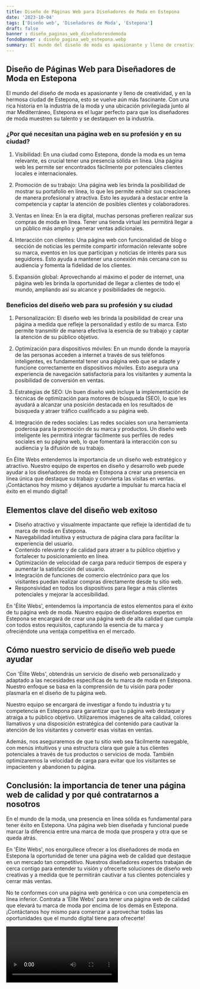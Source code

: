 ```yaml
---
title: Diseño de Páginas Web para Diseñadores de Moda en Estepona
date: '2023-10-04'
tags: ['Diseño web', 'Diseñadores de Moda', 'Estepona']
draft: false
banner : diseño_paginas_web_diseñadoresdemoda
fondoBanner : diseño_pagina_web_estepona.webp
summary: El mundo del diseño de moda es apasionante y lleno de creatividad, y en la hermosa ciudad de Estepona, esto se vuelve aún más fascinante. Con una rica historia en la industria de la moda y una ubicación privilegiada junto al mar Mediterráneo, Estepona es el lugar perfecto para que los diseñadores de moda muestren su talento y se destaquen en la industria.
---
```


## Diseño de Páginas Web para Diseñadores de Moda en Estepona

El mundo del diseño de moda es apasionante y lleno de creatividad, y en la hermosa ciudad de Estepona, esto se vuelve aún más fascinante. Con una rica historia en la industria de la moda y una ubicación privilegiada junto al mar Mediterráneo, Estepona es el lugar perfecto para que los diseñadores de moda muestren su talento y se destaquen en la industria.

### ¿Por qué necesitan una página web en su profesión y en su ciudad?

1. Visibilidad: En una ciudad como Estepona, donde la moda es un tema relevante, es crucial tener una presencia sólida en línea. Una página web les permite ser encontrados fácilmente por potenciales clientes locales e internacionales.

2. Promoción de su trabajo: Una página web les brinda la posibilidad de mostrar su portafolio en línea, lo que les permite exhibir sus creaciones de manera profesional y atractiva. Esto les ayudará a destacar entre la competencia y captar la atención de posibles clientes y colaboradores.

3. Ventas en línea: En la era digital, muchas personas prefieren realizar sus compras de moda en línea. Tener una tienda virtual les permitirá llegar a un público más amplio y generar ventas adicionales.

4. Interacción con clientes: Una página web con funcionalidad de blog o sección de noticias les permite compartir información relevante sobre su marca, eventos en los que participan y noticias de interés para sus seguidores. Esto ayuda a mantener una conexión más cercana con su audiencia y fomenta la fidelidad de los clientes.

5. Expansión global: Aprovechando al máximo el poder de internet, una página web les brinda la oportunidad de llegar a clientes de todo el mundo, ampliando así su alcance y posibilidades de negocio.

### Beneficios del diseño web para su profesión y su ciudad

1. Personalización: El diseño web les brinda la posibilidad de crear una página a medida que refleje la personalidad y estilo de su marca. Esto permite transmitir de manera efectiva la esencia de su trabajo y captar la atención de su público objetivo.

2. Optimización para dispositivos móviles: En un mundo donde la mayoría de las personas acceden a internet a través de sus teléfonos inteligentes, es fundamental tener una página web que se adapte y funcione correctamente en dispositivos móviles. Esto asegura una experiencia de navegación satisfactoria para los visitantes y aumenta la posibilidad de conversión en ventas.

3. Estrategias de SEO: Un buen diseño web incluye la implementación de técnicas de optimización para motores de búsqueda (SEO), lo que les ayudará a alcanzar una posición destacada en los resultados de búsqueda y atraer tráfico cualificado a su página web.

4. Integración de redes sociales: Las redes sociales son una herramienta poderosa para la promoción de su marca y productos. Un diseño web inteligente les permitirá integrar fácilmente sus perfiles de redes sociales en su página web, lo que fomentará la interacción con su audiencia y la difusión de su trabajo.

En Élite Webs entendemos la importancia de un diseño web estratégico y atractivo. Nuestro equipo de expertos en diseño y desarrollo web puede ayudar a los diseñadores de moda en Estepona a crear una presencia en línea única que destaque su trabajo y convierta las visitas en ventas. ¡Contáctanos hoy mismo y déjanos ayudarte a impulsar tu marca hacia el éxito en el mundo digital!

<GifSeo />

<Cta />

## Elementos clave del diseño web exitoso

- Diseño atractivo y visualmente impactante que refleje la identidad de tu marca de moda en Estepona.
- Navegabilidad intuitiva y estructura de página clara para facilitar la experiencia del usuario.
- Contenido relevante y de calidad para atraer a tu público objetivo y fortalecer tu posicionamiento en línea.
- Optimización de velocidad de carga para reducir tiempos de espera y aumentar la satisfacción del usuario.
- Integración de funciones de comercio electrónico para que los visitantes puedan realizar compras directamente desde tu sitio web.
- Responsividad en todos los dispositivos para llegar a más clientes potenciales y mejorar la accesibilidad.

En 'Élite Webs', entendemos la importancia de estos elementos para el éxito de tu página web de moda. Nuestro equipo de diseñadores expertos en Estepona se encargará de crear una página web de alta calidad que cumpla con todos estos requisitos, capturando la esencia de tu marca y ofreciéndote una ventaja competitiva en el mercado.

## Cómo nuestro servicio de diseño web puede ayudar

Con 'Élite Webs', obtendrás un servicio de diseño web personalizado y adaptado a las necesidades específicas de tu marca de moda en Estepona. Nuestro enfoque se basa en la comprensión de tu visión para poder plasmarla en el diseño de tu página web.

Nuestro equipo se encargará de investigar a fondo tu industria y tu competencia en Estepona para garantizar que tu página web destaque y atraiga a tu público objetivo. Utilizaremos imágenes de alta calidad, colores llamativos y una disposición estratégica del contenido para cautivar la atención de los visitantes y convertir esas visitas en ventas.

Además, nos aseguraremos de que tu sitio web sea fácilmente navegable, con menús intuitivos y una estructura clara que guíe a tus clientes potenciales a través de tus productos o servicios de moda. También optimizaremos la velocidad de carga para evitar que los visitantes se impacienten y abandonen tu página.

## Conclusión: la importancia de tener una página web de calidad y por qué contratarnos a nosotros

En el mundo de la moda, una presencia en línea sólida es fundamental para tener éxito en Estepona. Una página web bien diseñada y funcional puede marcar la diferencia entre una marca de moda que prospera y otra que se queda atrás.

En 'Élite Webs', nos enorgullece ofrecer a los diseñadores de moda en Estepona la oportunidad de tener una página web de calidad que destaque en un mercado tan competitivo. Nuestros diseñadores expertos trabajan de cerca contigo para entender tu visión y ofrecerte soluciones de diseño web creativas y a medida que te permitirán cautivar a tus clientes potenciales y cerrar más ventas.

No te conformes con una página web genérica o con una competencia en línea inferior. Contrata a 'Élite Webs' para tener una página web de calidad que elevará tu marca de moda por encima de los demás en Estepona. ¡Contáctanos hoy mismo para comenzar a aprovechar todas las oportunidades que el mundo digital tiene para ofrecerte!

<Video />

<CtaBot job='Diseñadores de Moda' city='Estepona'/>

<Gmaps query='Estepona+españa+maps' />